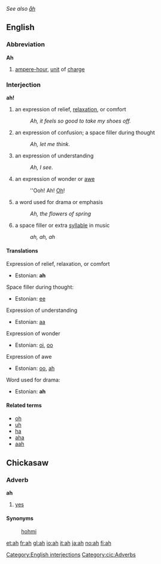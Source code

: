 ''See also [[åh]]''
==English==

===Abbreviation===
'''Ah'''
# [[ampere-hour]], [[unit]] of [[charge]]

===Interjection===
'''ah!'''

# an expression of relief, [[relax]]ation, or comfort
#: ''Ah, it feels so good to take my shoes off.''
# an expression of confusion; a space filler during thought
#: ''Ah, let me think.''
# an expression of understanding
#: ''Ah, I see.''
# an expression of wonder or [[awe]]
#: ''Ooh! Ah! [[Oh]]!
# a word used for drama or emphasis
#: ''Ah, the flowers of spring''
# a space filler or extra [[syllable]] in music
#: ''ah, ah, ah''

====Translations====
Expression of relief, relaxation, or comfort
*Estonian: '''ah'''

Space filler during thought:
*Estonian: [[ee]]

Expression of understanding
*Estonian: [[aa]]

Expression of wonder
*Estonian: [[oi]], [[oo]]

Expression of awe
*Estonian: [[oo]], [[ah]]

Word used for drama:
*Estonian: '''ah'''

====Related terms====
*[[oh]]
*[[uh]]
*[[ha]]
*[[aha]]
*[[aah]]

[[Category:English interjections]]

==Chickasaw==
===Adverb===
'''ah'''
#[[yes]]

====Synonyms====
:[[hohmi]]
[[Category:cic:Adverbs]]

[[et:ah]]
[[fr:ah]]
[[gl:ah]]
[[io:ah]]
[[it:ah]]
[[ja:ah]]
[[no:ah]]
[[fi:ah]]